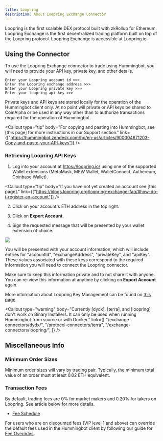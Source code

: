 ```yaml
---
title: Loopring
description: About Loopring Exchange Connector
---
```



Loopring is the first scalable DEX protocol built with zkRollup for Ethereum. Loopring Exchange is the first decentralized trading platform built on top of the Loopring protocol. Loopring Exchange is accessible at Loopring.io

## Using the Connector

To use the Loopring Exchange connector to trade using Hummingbot, you will need to provide your API key, private key, and other details.

```
Enter your Loopring account id >>>
Enter the Loopring exchange address >>>
Enter your Loopring private key >>>
Enter your loopring api key >>>
```

Private keys and API keys are stored locally for the operation of the Hummingbot client only. At no point will private or API keys be shared to CoinAlpha or be used in any way other than to authorize transactions required for the operation of Hummingbot.

<Callout
  type="tip"
  body="For copying and pasting into Hummingbot, see [this page] for more instructions in our Support section."
  link={["https://hummingbot.zendesk.com/hc/en-us/articles/900004871203-Copy-and-paste-your-API-keys"]}
/>

<Callout
  type="note"
  body="Existing API keys used previously in Loopring v1 API are now invalid. Users must generate new keys from the latest version of the exchange."
/>

### Retrieving Loopring API Keys

1. Log into your account at https://loopring.io/ using one of the supported Wallet extensions (MetaMask, MEW Wallet, WalletConnect, Authereum, Coinbase Wallet).

<Callout
  type="tip"
  body="If you have not yet created an account see [this page]."
  link={["https://blogs.loopring.org/loopring-exchange-faq/#how-do-i-register-an-account"]}
/>

2. Click on your account's ETH address in the top right.

3. Click on **Export Account**.

4. Sign the requested message that will be presented by your wallet extension of choice.

![](/img/loopring-api.png)

You will be presented with your account information, which will include entries for "accountId", "exchangeAddress", "privateKey", and "apiKey". These values associated with these keys correspond to the required information you will need to connect the Loopring connector.

Make sure to keep this information private and to not share it with anyone. You can re-view this information at anytime by clicking on **Export Account** again.

<Callout
  type="warning"
  body="Please keep your EdDSA key pair and ApiKey strictly confidential. If you leak this information, your assets will be at risk. Loopring Exchange's UI and its API will never ask you for your EdDSA private key."
/>

More information about Loopring Key Management can be found on [this page](https://docs3.loopring.io/en/basics/key_mgmt.html?h=key%20).

<Callout
  type="warning"
  body="Currently [dydx], [terra], and [loopring] don't work on Binary Installers. It can only be used when running Hummingbot from source or with Docker."
  link={[
    "/exchange-connectors/dydx/",
    "/protocol-connectors/terra",
    "/exchange-connectors/loopring/",
  ]}
/>

## Miscellaneous Info

### Minimum Order Sizes

Minimum order sizes will vary by trading pair. Typically, the minimum total value of an order must at least 0.02 ETH equivelent.

### Transaction Fees

By default, trading fees are 0% for market makers and 0.20% for takers on Loopring. See article below for more details.

- [Fee Schedule](https://blogs.loopring.org/loopring-exchange-faq/)

For users who are on discounted fees (VIP level 1 and above) can override the default fees used in the Hummingbot client by following our guide for [Fee Overrides](/operation/adv-command-ref/#fee-override).
